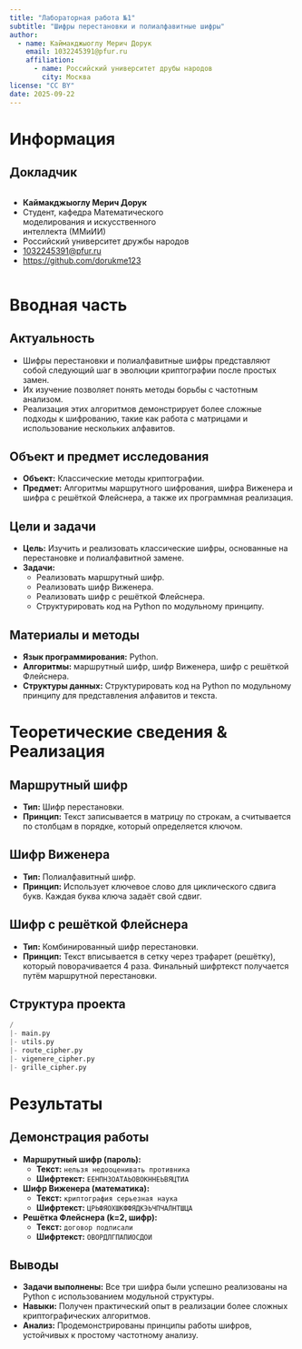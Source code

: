 ```yaml
---
title: "Лабораторная работа №1"
subtitle: "Шифры перестановки и полиалфавитные шифры"
author:
  - name: Каймакджыоглу Мерич Дорук
    email: 1032245391@pfur.ru
    affiliation:
      - name: Российский университет друбы народов
        city: Москва
license: "CC BY"
date: 2025-09-22
---
```


# Информация

## Докладчик

:::::::::::::: {.columns align=center}
::: {.column width="70%"}

* **Каймакджыоглу Мерич Дорук**
* Студент, кафедра Математического моделирования и искусственного интеллекта (ММиИИ)
* Российский университет дружбы народов
* [1032245391@pfur.ru](mailto:1032245391@pfur.ru)
* <https://github.com/dorukme123>

:::
::: {.column width="30%"}

:::
::::::::::::::

# Вводная часть

## Актуальность

- Шифры перестановки и полиалфавитные шифры представляют собой следующий шаг в эволюции криптографии после простых замен.
- Их изучение позволяет понять методы борьбы с частотным анализом.
- Реализация этих алгоритмов демонстрирует более сложные подходы к шифрованию, такие как работа с матрицами и использование нескольких алфавитов.

## Объект и предмет исследования

- **Объект:** Классические методы криптографии.
- **Предмет:** Алгоритмы маршрутного шифрования, шифра Виженера и шифра с решёткой Флейснера, а также их программная реализация.

## Цели и задачи

- **Цель:** Изучить и реализовать классические шифры, основанные на перестановке и полиалфавитной замене.
- **Задачи:**
  - Реализовать маршрутный шифр.
  - Реализовать шифр Виженера.
  - Реализовать шифр с решёткой Флейснера.
  - Структурировать код на Python по модульному принципу.

## Материалы и методы

- **Язык программирования:** Python.
- **Алгоритмы:** маршрутный шифр, шифр Виженера, шифр с решёткой Флейснера.
- **Структуры данных:** Структурировать код на Python по модульному принципу для представления алфавитов и текста.

# Теоретические сведения & Реализация

## Маршрутный шифр

- **Тип:** Шифр перестановки.
- **Принцип:** Текст записывается в матрицу по строкам, а считывается по столбцам в порядке, который определяется ключом.

## Шифр Виженера

- **Тип:** Полиалфавитный шифр.
- **Принцип:** Использует ключевое слово для циклического сдвига букв. Каждая буква ключа задаёт свой сдвиг.

## Шифр с решёткой Флейснера

- **Тип:** Комбинированный шифр перестановки.
- **Принцип:** Текст вписывается в сетку через трафарет (решётку), который поворачивается 4 раза. Финальный шифртекст получается путём маршрутной перестановки.

## Структура проекта

```python
/
|- main.py
|- utils.py
|- route_cipher.py
|- vigenere_cipher.py
|- grille_cipher.py
```
# Результаты

## Демонстрация работы

- **Маршрутный шифр (пароль):**
    - **Текст:** `нельзя недооценивать противника`
    - **Шифртекст:** `ЕЕНПНЗОАТАЬОВОКННЕЬВЯЦТИА`
- **Шифр Виженера (математика):**
    - **Текст:** `криптография серьезная наука`
    - **Шифртекст:** `ЦРЬФЯОХШКФФЯДКЭЬЧПЧАЛНТШЦА`
- **Решётка Флейснера (k=2, шифр):**
    - **Текст:** `договор подписали`
    - **Шифртекст:** `ОВОРДЛГПАПИОСДОИ`

## Выводы

- **Задачи выполнены:** Все три шифра были успешно реализованы на Python с использованием модульной структуры.
- **Навыки:** Получен практический опыт в реализации более сложных криптографических алгоритмов.
- **Анализ:** Продемонстрированы принципы работы шифров, устойчивых к простому частотному анализу.
